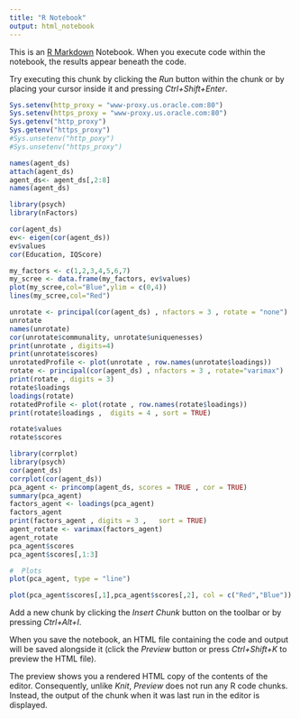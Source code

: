 ```yaml
---
title: "R Notebook"
output: html_notebook
---
```


This is an [R Markdown](http://rmarkdown.rstudio.com) Notebook. When you execute code within the notebook, the results appear beneath the code. 

Try executing this chunk by clicking the *Run* button within the chunk or by placing your cursor inside it and pressing *Ctrl+Shift+Enter*. 
```r
Sys.setenv(http_proxy = "www-proxy.us.oracle.com:80")
Sys.setenv(https_proxy = "www-proxy.us.oracle.com:80")
Sys.getenv("http_proxy")
Sys.getenv("https_proxy")
#Sys.unsetenv("http_poxy")
#Sys.unsetenv("https_proxy")
```

```r
names(agent_ds)
attach(agent_ds)
agent_ds<- agent_ds[,2:8]
names(agent_ds)
```

```r
library(psych)
library(nFactors)
```

```r
cor(agent_ds)
ev<- eigen(cor(agent_ds))
ev$values
cor(Education, IQScore)
```
```r
my_factors <- c(1,2,3,4,5,6,7)
my_scree <- data.frame(my_factors, ev$values)
plot(my_scree,col="Blue",ylim = c(0,4))
lines(my_scree,col="Red")

```
```r
unrotate <- principal(cor(agent_ds) , nfactors = 3 , rotate = "none")
unrotate
names(unrotate)
cor(unrotate$communality, unrotate$uniquenesses)
print(unrotate , digits=4)
print(unrotate$scores)
unrotatedProfile <- plot(unrotate , row.names(unrotate$loadings))
rotate <- principal(cor(agent_ds) , nfactors = 3 , rotate="varimax")
print(rotate , digits = 3)
rotate$loadings
loadings(rotate)
rotatedProfile <- plot(rotate , row.names(rotate$loadings))
print(rotate$loadings ,  digits = 4 , sort = TRUE)
```
```r
rotate$values
rotate$scores
```
```r
library(corrplot)
library(psych)
cor(agent_ds)
corrplot(cor(agent_ds))
pca_agent <- princomp(agent_ds, scores = TRUE , cor = TRUE)
summary(pca_agent)
factors_agent <- loadings(pca_agent)
factors_agent
print(factors_agent , digits = 3 ,   sort = TRUE)
agent_rotate <- varimax(factors_agent)
agent_rotate
pca_agent$scores
pca_agent$scores[,1:3]

```
```r
#  Plots
plot(pca_agent, type = "line")
```
```r
plot(pca_agent$scores[,1],pca_agent$scores[,2], col = c("Red","Blue"))
```

Add a new chunk by clicking the *Insert Chunk* button on the toolbar or by pressing *Ctrl+Alt+I*.

When you save the notebook, an HTML file containing the code and output will be saved alongside it (click the *Preview* button or press *Ctrl+Shift+K* to preview the HTML file).

The preview shows you a rendered HTML copy of the contents of the editor. Consequently, unlike *Knit*, *Preview* does not run any R code chunks. Instead, the output of the chunk when it was last run in the editor is displayed.
